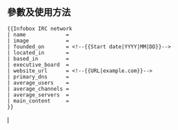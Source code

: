 <includeonly><!-- 在這裡加入模板的保護標識 --></includeonly><noinclude>{{Documentation subpage}}</noinclude>
<!-- 在本行下編輯模板說明 -->
== 參數及使用方法 ==
<pre style="overflow:auto;">
{{Infobox IRC network
| name             = 
| image            = 
| founded_on       = <!--{{Start date|YYYY|MM|DD}}-->
| located_in       = 
| based_in         = 
| executive_board  = 
| website_url      = <!--{{URL|example.com}}-->
| primary_dns      = 
| average_users    = 
| average_channels = 
| average_servers  = 
| main_content     = 
}}
</pre>

<includeonly>
<!-- 本行下加入模板的分類 -->
[[Category:電腦信息框模板|I]]
</includeonly>